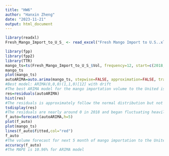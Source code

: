 ---
title: "HW6"
author: "Hanxin Zheng"
date: "2023-11-21"
output: html_document
---

```{r}
library(readxl)
Fresh_Mango_Import_to_U_S_ <- read_excel("Fresh Mango Import to U.S..xlsx")

library(fpp)
library(fpp2)
library(TTR)
mango_ts=ts(Fresh_Mango_Import_to_U_S_$Vol, frequency=12, start=c(2018,1))
mango_ts
plot(mango_ts)
autoARIMA=auto.arima(mango_ts, stepwise=FALSE, approximation=FALSE, trace=TRUE)
#Best model: ARIMA(0,0,0)(1,1,0)[12] with drift
#The best ARIMA model for the mango importation volume to the United is ARIMA(0,0,0)(1,1,0) with drift. Hence, for nonseasonal components of the data, the model took no past value, no recent residuals, and did not differentiate to have the stationary data for the best model, implying that the data was stationary originally for the nonseasonal component. For Seasonal part of the data, the model took last one value and no residuals, as well as differentiated once to have the best model. 
res=residuals(autoARIMA)
hist(res)
#The residuals is approximately follow the normal distribution but not exactly normally distributed, the highest frequency of the mean is a bit more than 0 not 0.
tsdisplay(res)
#The residuals are nearly around 0 in 2018 and began fluctuating heavily from 2019 to 2022, especially from end of 2019 to mid of the 2020. The residuals have one line over the significance line in ACF meaning the data could be improved in turns of seasonal data, and the residuals did not exceed the significance line in PACF meaning stationary part of the model is good.
f_auto=forecast(autoARIMA,h=5)
plot(f_auto)
plot(mango_ts)
lines(f_auto$fitted,col="red")
f_auto
#The volume forecast for next 5 month of mango importation to the United States is 48,870.05 pounds on Jan 2023, 68192.33 pounds on Feb 2023, 77074.33 on March 2023, 117048.81 on April 2023, and 122306.69 on May 2023.
accuracy(f_auto)
#The MAPE is 10.96% for ARIMA model  
```
